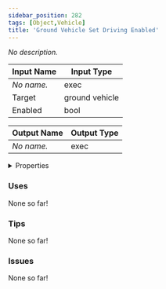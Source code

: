 ```yaml
---
sidebar_position: 282
tags: [Object,Vehicle]
title: 'Ground Vehicle Set Driving Enabled'
---
```


*No description.*




<EsbSvg />

| Input Name | Input Type |
|-----------|-----------|
| *No name.* | exec |
| Target | ground vehicle |
| Enabled | bool |

| Output Name | Output Type |
|-----------|-----------|
| *No name.* | exec |


<details>
  <summary>Properties</summary>
  <div>
    <div>
    <table>
      <thead>
        <tr>
          <th>Is beta required?</th>
          <th>❌</th>
        </tr>
        <tr>
          <th>Is this chip a trolling risk?</th>
          <th>❌</th>
        </tr>
        <tr>
          <th>Is this chip a role assignment risk?</th>
          <th>❌</th>
        </tr>
        <tr>
          <th>Chip UUID</th>
          <th>6c7a86cc-2145-404c-b029-31d22f9811e7</th>
        </tr>
      </thead>
    </table>
    </div>
  </div>
</details>

### Uses

None so far!

### Tips

None so far!

### Issues

None so far!